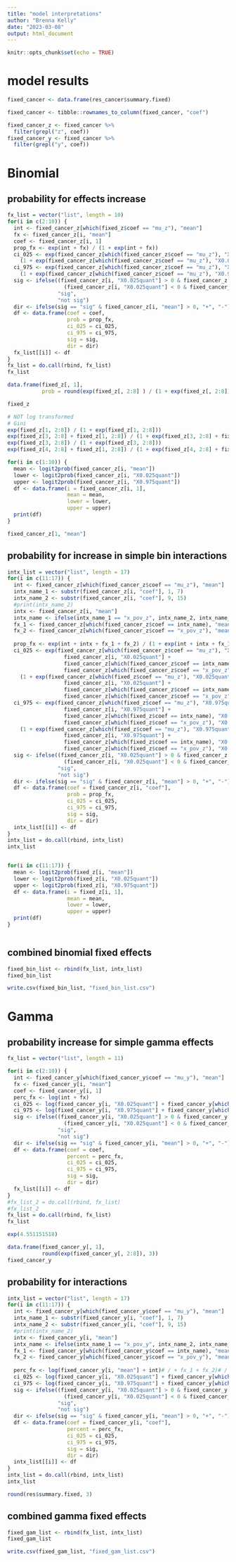```yaml
---
title: "model interpretations"
author: "Brenna Kelly"
date: "2023-03-08"
output: html_document
---
```


```r
knitr::opts_chunk$set(echo = TRUE)
```


# model results

```r
fixed_cancer <- data.frame(res_cancer$summary.fixed)

fixed_cancer <- tibble::rownames_to_column(fixed_cancer, "coef")

fixed_cancer_z <- fixed_cancer %>%
  filter(grepl("z", coef))
fixed_cancer_y <- fixed_cancer %>%
  filter(grepl("y", coef))
```


# Binomial
## probability for effects increase 

```r
fx_list = vector("list", length = 10)
for(i in c(2:10)) {
  int <- fixed_cancer_z[which(fixed_z$coef == "mu_z"), "mean"]
  fx <- fixed_cancer_z[i, "mean"]
  coef <- fixed_cancer_z[i, 1]
  prop_fx <- exp(int + fx) / (1 + exp(int + fx))
  ci_025 <- exp(fixed_cancer_z[which(fixed_cancer_z$coef == "mu_z"), "X0.025quant"] + fixed_cancer_z[i, "X0.025quant"]) / 
    (1 + exp(fixed_cancer_z[which(fixed_cancer_z$coef == "mu_z"), "X0.025quant"] + fixed_cancer_z[i, "X0.025quant"]))
  ci_975 <- exp(fixed_cancer_z[which(fixed_cancer_z$coef == "mu_z"), "X0.975quant"] + fixed_cancer_z[i, "X0.975quant"]) /
    (1 + exp(fixed_cancer_z[which(fixed_cancer_z$coef == "mu_z"), "X0.975quant"] + fixed_cancer_z[i, "X0.975quant"]))
  sig <- ifelse((fixed_cancer_z[i, "X0.025quant"] > 0 & fixed_cancer_z[i, "X0.975quant"] > 0) |
                  (fixed_cancer_z[i, "X0.025quant"] < 0 & fixed_cancer_z[i, "X0.975quant"] < 0),
                "sig",
                "not sig")
  dir <- ifelse(sig == "sig" & fixed_cancer_z[i, "mean"] > 0, "+", "-")
  df <- data.frame(coef = coef, 
                   prob = prop_fx,
                   ci_025 = ci_025,
                   ci_975 = ci_975,
                   sig = sig,
                   dir = dir)
  fx_list[[i]] <- df
}
fx_list = do.call(rbind, fx_list)
fx_list

data.frame(fixed_z[, 1], 
           prob = round(exp(fixed_z[, 2:8] ) / (1 + exp(fixed_z[, 2:8])), 3))

fixed_z

# NOT log transformed
# Gini
exp(fixed_z[1, 2:8]) / (1 + exp(fixed_z[1, 2:8]))
exp(fixed_z[3, 2:8] + fixed_z[1, 2:8]) / (1 + exp(fixed_z[3, 2:8] + fixed_z[1, 2:8]))
exp(fixed_z[3, 2:8]) / (1 + exp(fixed_z[3, 2:8]))
exp(fixed_z[4, 2:8] + fixed_z[1, 2:8]) / (1 + exp(fixed_z[4, 2:8] + fixed_z[1, 2:8]))

for(i in c(1:10)) {
  mean <- logit2prob(fixed_cancer_z[i, "mean"])
  lower <- logit2prob(fixed_cancer_z[i, "X0.025quant"])
  upper <- logit2prob(fixed_cancer_z[i, "X0.975quant"])
  df <- data.frame(i = fixed_cancer_z[i, 1],
                   mean = mean,
                   lower = lower,
                   upper = upper)
  print(df)
}

fixed_cancer_z[1, "mean"]


```

## probability for increase in simple bin interactions

```r
intx_list = vector("list", length = 17)
for(i in c(11:17)) {
  int <- fixed_cancer_z[which(fixed_cancer_z$coef == "mu_z"), "mean"]
  intx_name_1 <- substr(fixed_cancer_z[i, "coef"], 1, 7)
  intx_name_2 <- substr(fixed_cancer_z[i, "coef"], 9, 15)
  #print(intx_name_2)
  intx <- fixed_cancer_z[i, "mean"]
  intx_name <- ifelse(intx_name_1 == "x_pov_z", intx_name_2, intx_name_1)
  fx_1 <- fixed_cancer_z[which(fixed_cancer_z$coef == intx_name), "mean"]
  fx_2 <- fixed_cancer_z[which(fixed_cancer_z$coef == "x_pov_z"), "mean"]
  
  prop_fx <- exp(int + intx + fx_1 + fx_2) / (1 + exp(int + intx + fx_1 + fx_2))
  ci_025 <- exp(fixed_cancer_z[which(fixed_cancer_z$coef == "mu_z"), "X0.025quant"] +
                  fixed_cancer_z[i, "X0.025quant"] +
                  fixed_cancer_z[which(fixed_cancer_z$coef == intx_name), "X0.025quant"] +
                  fixed_cancer_z[which(fixed_cancer_z$coef == "x_pov_z"), "X0.025quant"]) /
    (1 + exp(fixed_cancer_z[which(fixed_z$coef == "mu_z"), "X0.025quant"] +
                  fixed_cancer_z[i, "X0.025quant"] +
                  fixed_cancer_z[which(fixed_cancer_z$coef == intx_name), "X0.025quant"] +
                  fixed_cancer_z[which(fixed_cancer_z$coef == "x_pov_z"), "X0.025quant"]))
  ci_975 <- exp(fixed_cancer_z[which(fixed_z$coef == "mu_z"), "X0.975quant"] +
                  fixed_cancer_z[i, "X0.975quant"] +
                  fixed_cancer_z[which(fixed_z$coef == intx_name), "X0.975quant"] +
                  fixed_cancer_z[which(fixed_z$coef == "x_pov_z"), "X0.975quant"]) /
    (1 + exp(fixed_cancer_z[which(fixed_z$coef == "mu_z"), "X0.975quant"] +
                  fixed_cancer_z[i, "X0.975quant"] +
                  fixed_cancer_z[which(fixed_z$coef == intx_name), "X0.975quant"] +
                  fixed_cancer_z[which(fixed_z$coef == "x_pov_z"), "X0.975quant"]))
  sig <- ifelse((fixed_cancer_z[i, "X0.025quant"] > 0 & fixed_cancer_z[i, "X0.975quant"] > 0) |
                  (fixed_cancer_z[i, "X0.025quant"] < 0 & fixed_cancer_z[i, "X0.975quant"] < 0),
                "sig",
                "not sig")
  dir <- ifelse(sig == "sig" & fixed_cancer_z[i, "mean"] > 0, "+", "-")
  df <- data.frame(coef = fixed_cancer_z[i, "coef"], 
                   prob = prop_fx,
                   ci_025 = ci_025,
                   ci_975 = ci_975,
                   sig = sig,
                   dir = dir)
  intx_list[[i]] <- df
}
intx_list = do.call(rbind, intx_list)
intx_list


for(i in c(11:17)) {
  mean <- logit2prob(fixed_z[i, "mean"])
  lower <- logit2prob(fixed_z[i, "X0.025quant"])
  upper <- logit2prob(fixed_z[i, "X0.975quant"])
  df <- data.frame(i = fixed_z[i, 1],
                   mean = mean,
                   lower = lower,
                   upper = upper)
  print(df)
}



```

## combined binomial fixed effects

```r
fixed_bin_list <- rbind(fx_list, intx_list)
fixed_bin_list

write.csv(fixed_bin_list, "fixed_bin_list.csv")
```


# Gamma
## probability increase for simple gamma effects

```r
fx_list = vector("list", length = 11)

for(i in c(2:10)) {
  int <- fixed_cancer_y[which(fixed_cancer_y$coef == "mu_y"), "mean"]
  fx <- fixed_cancer_y[i, "mean"]
  coef <- fixed_cancer_y[i, 1]
  perc_fx <- log(int + fx)
  ci_025 <- log(fixed_cancer_y[i, "X0.025quant"] + fixed_cancer_y[which(fixed_cancer_y$coef == "mu_y"), "X0.025quant"])
  ci_975 <- log(fixed_cancer_y[i, "X0.975quant"] + fixed_cancer_y[which(fixed_cancer_y$coef == "mu_y"), "X0.975quant"])
  sig <- ifelse((fixed_cancer_y[i, "X0.025quant"] > 0 & fixed_cancer_y[i, "X0.975quant"] > 0) |
                  (fixed_cancer_y[i, "X0.025quant"] < 0 & fixed_cancer_y[i, "X0.975quant"] < 0),
                "sig",
                "not sig")
  dir <- ifelse(sig == "sig" & fixed_cancer_y[i, "mean"] > 0, "+", "-")
  df <- data.frame(coef = coef, 
                   percent = perc_fx,
                   ci_025 = ci_025,
                   ci_975 = ci_975,
                   sig = sig,
                   dir = dir)
  fx_list[[i]] <- df
}
#fx_list_2 = do.call(rbind, fx_list)
#fx_list_2
fx_list = do.call(rbind, fx_list)
fx_list

exp(4.551151518)

data.frame(fixed_cancer_y[, 1], 
           round(exp(fixed_cancer_y[, 2:8]), 3))
fixed_cancer_y

```

## probability for interactions

```r
intx_list = vector("list", length = 17)
for(i in c(11:17)) {
  int <- fixed_cancer_y[which(fixed_cancer_y$coef == "mu_y"), "mean"]
  intx_name_1 <- substr(fixed_cancer_y[i, "coef"], 1, 7)
  intx_name_2 <- substr(fixed_cancer_y[i, "coef"], 9, 15)
  #print(intx_name_2)
  intx <- fixed_cancer_y[i, "mean"]
  intx_name <- ifelse(intx_name_1 == "x_pov_y", intx_name_2, intx_name_1)
  fx_1 <- fixed_cancer_y[which(fixed_cancer_y$coef == intx_name), "mean"]
  fx_2 <- fixed_cancer_y[which(fixed_cancer_y$coef == "x_pov_y"), "mean"]
  
  perc_fx <- log(fixed_cancer_y[i, "mean"] + int)# / + fx_1 + fx_2)# / (1 + exp(int + intx + fx_1 + fx_2))
  ci_025 <- log(fixed_cancer_y[i, "X0.025quant"] + fixed_cancer_y[which(fixed_cancer_y$coef == "mu_y"), "X0.025quant"])
  ci_975 <- log(fixed_cancer_y[i, "X0.975quant"] + fixed_cancer_y[which(fixed_cancer_y$coef == "mu_y"), "X0.975quant"])
  sig <- ifelse((fixed_cancer_y[i, "X0.025quant"] > 0 & fixed_cancer_y[i, "X0.975quant"] > 0) |
                  (fixed_cancer_y[i, "X0.025quant"] < 0 & fixed_cancer_y[i, "X0.975quant"] < 0),
                "sig",
                "not sig")
  dir <- ifelse(sig == "sig" & fixed_cancer_y[i, "mean"] > 0, "+", "-")
  df <- data.frame(coef = fixed_cancer_y[i, "coef"], 
                   percent = perc_fx,
                   ci_025 = ci_025,
                   ci_975 = ci_975,
                   sig = sig,
                   dir = dir)
  intx_list[[i]] <- df
}
intx_list = do.call(rbind, intx_list)
intx_list

round(res$summary.fixed, 3)

```

## combined gamma fixed effects

```r
fixed_gam_list <- rbind(fx_list, intx_list)
fixed_gam_list

write.csv(fixed_gam_list, "fixed_gam_list.csv")
```


